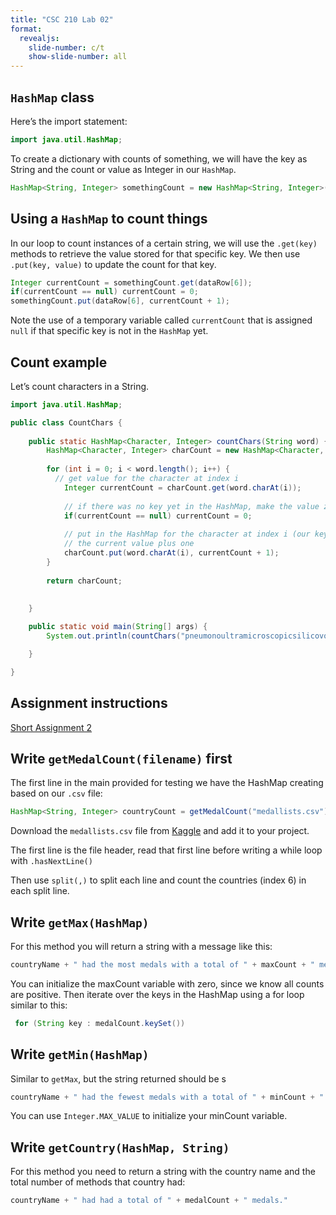 ```yaml
---
title: "CSC 210 Lab 02"
format:
  revealjs:
    slide-number: c/t
    show-slide-number: all
---
```


## `HashMap` class

Here's the import statement:

```java
import java.util.HashMap;
```

To create a dictionary with counts of something, we will have the key as String and the count or value as Integer in our `HashMap`.

```java
HashMap<String, Integer> somethingCount = new HashMap<String, Integer>();
```

## Using a `HashMap` to count things

In our loop to count instances of a certain string, we will use the `.get(key)` methods to retrieve the value stored for that specific key. We then use `.put(key, value)` to update the count for that key.

```java
Integer currentCount = somethingCount.get(dataRow[6]);
if(currentCount == null) currentCount = 0;
somethingCount.put(dataRow[6], currentCount + 1);
```

Note the use of a temporary variable called `currentCount` that is assigned `null` if that specific key is not in the `HashMap` yet.

## Count example

Let's count characters in a String.

```java
import java.util.HashMap;

public class CountChars {
	
	public static HashMap<Character, Integer> countChars(String word) {
		HashMap<Character, Integer> charCount = new HashMap<Character, Integer>();
		
		for (int i = 0; i < word.length(); i++) {
		  // get value for the character at index i
			Integer currentCount = charCount.get(word.charAt(i)); 
			
			// if there was no key yet in the HashMap, make the value zero
			if(currentCount == null) currentCount = 0;
			
			// put in the HashMap for the character at index i (our key)
			// the current value plus one
			charCount.put(word.charAt(i), currentCount + 1);
		}
		
		return charCount;
		
		
	}

	public static void main(String[] args) {
		System.out.println(countChars("pneumonoultramicroscopicsilicovolcanoconiosis"));

	}

}
```

## Assignment instructions

[Short Assignment 2](short-assignment-02.html)

## Write `getMedalCount(filename)` first

The first line in the main provided for testing we have the HashMap creating based on our `.csv` file:

```java
HashMap<String, Integer> countryCount = getMedalCount("medallists.csv");
```

Download the `medallists.csv` file from [Kaggle](https://www.kaggle.com/datasets/muhammadehsan02/olympic-summer-games-paris-2024?select=medallists.csv) and add it to your project.

The first line is the file header, read that first line before writing a while loop with `.hasNextLine()`

Then use `split(,)` to split each line and count the countries (index 6) in each split line.

## Write `getMax(HashMap)`

For this method you will return a string with a message like this:

```java
countryName + " had the most medals with a total of " + maxCount + " medals."
```

You can initialize the maxCount variable with zero, since we know all counts are positive.
Then iterate over the keys in the HashMap using a for loop similar to this:

```java
 for (String key : medalCount.keySet())
```

## Write `getMin(HashMap)`

Similar to `getMax`, but the string returned should be s

```java
countryName + " had the fewest medals with a total of " + minCount + " medal."
```

You can use `Integer.MAX_VALUE` to initialize your minCount variable.

## Write `getCountry(HashMap, String)`

For this method you need to return a string with the country name and the total number of methods that country had:

```java
countryName + " had had a total of " + medalCount + " medals."
```



